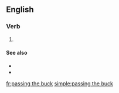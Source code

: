 ==English==

===Verb===
{{head|en|present participle}}

# {{present participle of|pass the buck|lang=en|nocat=1}}

====See also====
* {{l|en|buck-passing}}
* {{l|en|the buck stops here}}

[[fr:passing the buck]]
[[simple:passing the buck]]